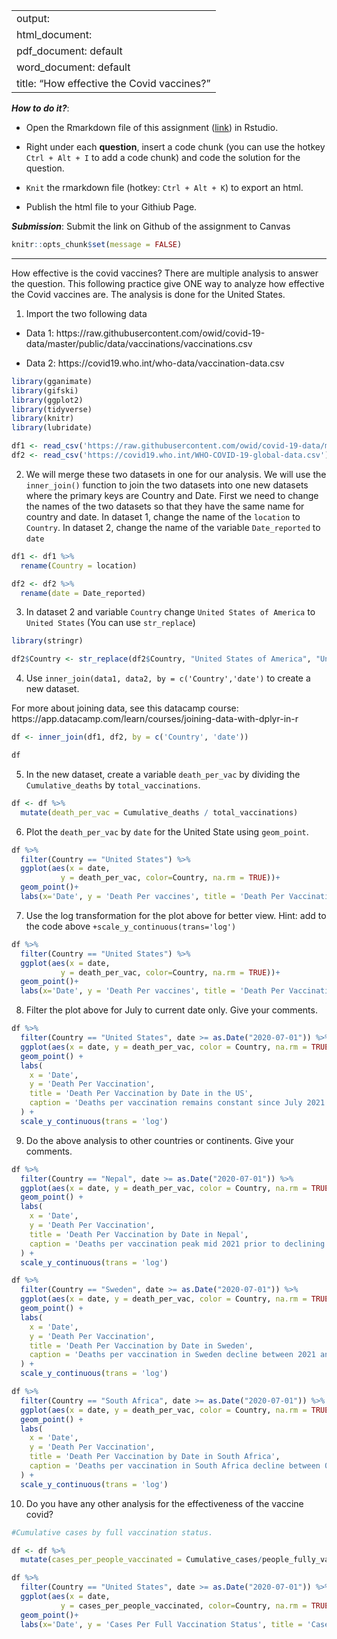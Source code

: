 
---
output: 
  html_document:
  pdf_document: default
  word_document: default
title: "How effective the Covid vaccines?"
---

***How to do it?***: 

- Open the Rmarkdown file of this assignment ([link](assignment9_extra_credits.Rmd)) in Rstudio. 

- Right under each **question**, insert  a code chunk (you can use the hotkey `Ctrl + Alt + I` to add a code chunk) and code the solution for the question. 

- `Knit` the rmarkdown file (hotkey: `Ctrl + Alt + K`) to export an html.  

-  Publish the html file to your Githiub Page. 

***Submission***: Submit the link on Github of the assignment to Canvas

```r
knitr::opts_chunk$set(message = FALSE)
```


-------

How effective is the covid vaccines? There are multiple analysis to answer the question. This following practice give ONE way to analyze how effective the Covid vaccines are. The analysis is done for the United States. 

1. Import the two following data

  - Data 1: https://raw.githubusercontent.com/owid/covid-19-data/master/public/data/vaccinations/vaccinations.csv

  - Data 2: https://covid19.who.int/who-data/vaccination-data.csv
```r
library(gganimate)
library(gifski)
library(ggplot2)
library(tidyverse)
library(knitr)
library(lubridate)

df1 <- read_csv('https://raw.githubusercontent.com/owid/covid-19-data/master/public/data/vaccinations/vaccinations.csv') 
df2 <- read_csv('https://covid19.who.int/WHO-COVID-19-global-data.csv') 
```



2. We will merge these two datasets in one for our analysis.  We will use the `inner_join()` function to join the two datasets into one new datasets where the primary keys are Country and Date.  First we need to change the names of the two datasets so that they have the same name for country and date.  In dataset 1, change the name of the `location` to `Country`. In dataset 2, change the name of the variable `Date_reported` to `date`
```r
df1 <- df1 %>%
  rename(Country = location)

df2 <- df2 %>% 
  rename(date = Date_reported)
```


3. In dataset 2 and variable `Country` change `United States of America` to `United States` (You can use `str_replace`)
```r
library(stringr)

df2$Country <- str_replace(df2$Country, "United States of America", "United States")
```


4. Use `inner_join(data1, data2, by = c('Country','date')` to create a new dataset. 

For more about joining data, see this datacamp course:  https://app.datacamp.com/learn/courses/joining-data-with-dplyr-in-r

```r
df <- inner_join(df1, df2, by = c('Country', 'date'))

df
```


5. In the new dataset, create a variable `death_per_vac` by dividing the `Cumulative_deaths` by `total_vaccinations`. 

```r
df <- df %>%
  mutate(death_per_vac = Cumulative_deaths / total_vaccinations)
```


6. Plot the `death_per_vac` by `date` for the United State using `geom_point`.

```r
df %>% 
  filter(Country == "United States") %>%
  ggplot(aes(x = date,
           y = death_per_vac, color=Country, na.rm = TRUE))+
  geom_point()+
  labs(x='Date', y = 'Death Per vaccines', title = 'Death Per Vaccination by Date in the US')
```


7. Use the log transformation for the plot above for better view.  Hint: add to the code above `+scale_y_continuous(trans='log')`

```r
df %>% 
  filter(Country == "United States") %>%
  ggplot(aes(x = date,
           y = death_per_vac, color=Country, na.rm = TRUE))+
  geom_point()+
  labs(x='Date', y = 'Death Per vaccines', title = 'Death Per Vaccination by Date in the US') + scale_y_continuous(trans = 'log')
```


8. Filter the plot above for July to current date only. Give your comments.

```r
df %>%
  filter(Country == "United States", date >= as.Date("2020-07-01")) %>%
  ggplot(aes(x = date, y = death_per_vac, color = Country, na.rm = TRUE)) +
  geom_point() + 
  labs(
    x = 'Date',
    y = 'Death Per Vaccination',
    title = 'Death Per Vaccination by Date in the US',
    caption = 'Deaths per vaccination remains constant since July 2021 in USA.'
  ) +
  scale_y_continuous(trans = 'log')

```


9. Do the above analysis to other countries or continents. Give your comments.
```r
df %>%
  filter(Country == "Nepal", date >= as.Date("2020-07-01")) %>%
  ggplot(aes(x = date, y = death_per_vac, color = Country, na.rm = TRUE)) +
  geom_point() + 
  labs(
    x = 'Date',
    y = 'Death Per Vaccination',
    title = 'Death Per Vaccination by Date in Nepal',
    caption = 'Deaths per vaccination peak mid 2021 prior to declining between 2022 and 2023 in Nepal.'
  ) +
  scale_y_continuous(trans = 'log')
```

```r
df %>%
  filter(Country == "Sweden", date >= as.Date("2020-07-01")) %>%
  ggplot(aes(x = date, y = death_per_vac, color = Country, na.rm = TRUE)) +
  geom_point() + 
  labs(
    x = 'Date',
    y = 'Death Per Vaccination',
    title = 'Death Per Vaccination by Date in Sweden',
    caption = 'Deaths per vaccination in Sweden decline between 2021 and 2022 before remaining constant.'
  ) +
  scale_y_continuous(trans = 'log')
```

```r
df %>%
  filter(Country == "South Africa", date >= as.Date("2020-07-01")) %>%
  ggplot(aes(x = date, y = death_per_vac, color = Country, na.rm = TRUE)) +
  geom_point() + 
  labs(
    x = 'Date',
    y = 'Death Per Vaccination',
    title = 'Death Per Vaccination by Date in South Africa',
    caption = 'Deaths per vaccination in South Africa decline between 07/2021 and 01/2022 before remaining constant.'
  ) +
  scale_y_continuous(trans = 'log')
```


10. Do you have any other analysis for the effectiveness of the vaccine covid?
```r
#Cumulative cases by full vaccination status. 

df <- df %>%
  mutate(cases_per_people_vaccinated = Cumulative_cases/people_fully_vaccinated)

df %>% 
  filter(Country == "United States", date >= as.Date("2020-07-01")) %>%
  ggplot(aes(x = date,
           y = cases_per_people_vaccinated, color=Country, na.rm = TRUE))+
  geom_point()+
  labs(x='Date', y = 'Cases Per Full Vaccination Status', title = 'Cases Per Full Vaccination Status by Date in the US',caption = 'Cases per full vaccination status decrease from 01/2021 to 01/22 prior to a slight increase in cases.') + scale_y_continuous(trans = 'log')
```

